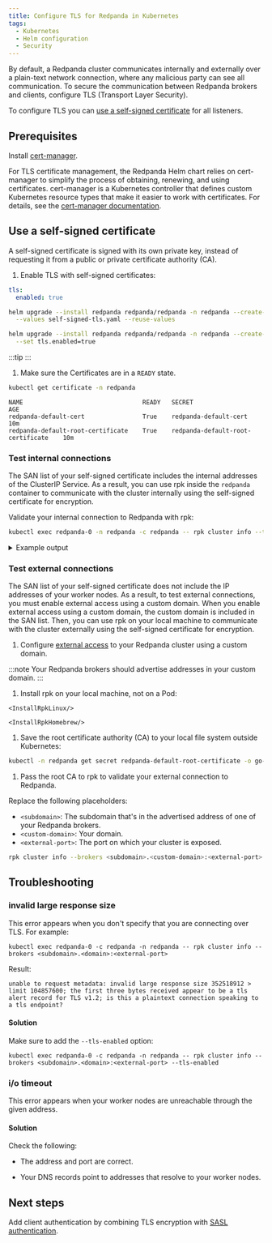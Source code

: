 ```yaml
---
title: Configure TLS for Redpanda in Kubernetes
tags:
  - Kubernetes
  - Helm configuration
  - Security
---
```


<head>
    <meta name="title" content="Configure TLS in Kubernetes | Redpanda Docs"/>
    <meta name="description" content="Use TLS to authenticate Redpanda brokers and encrypt communication between clients and brokers."/>
</head>


By default, a Redpanda cluster communicates internally and externally over a plain-text network connection, where any malicious party can see all communication.
To secure the communication between Redpanda brokers and clients, configure TLS (Transport Layer Security).

To configure TLS you can [use a self-signed certificate](#use-a-self-signed-certificate) for all listeners.

## Prerequisites

Install [cert-manager](https://cert-manager.io/docs/installation/helm/).

For TLS certificate management, the Redpanda Helm chart relies on cert-manager to simplify the process of obtaining, renewing, and using certificates. cert-manager is a Kubernetes controller that defines custom Kubernetes resource types that make it easier to work with certificates. For details, see the [cert-manager documentation](https://cert-manager.io/docs/).

## Use a self-signed certificate

A self-signed certificate is signed with its own private key, instead of requesting it from a public or private certificate authority (CA).

1. Enable TLS with self-signed certificates:

  <Tabs groupId="helm-config">
  <TabItem value="values" label="--values">

  ```yaml title="self-signed-tls.yaml"
  tls:
    enabled: true
  ```

  ```bash
  helm upgrade --install redpanda redpanda/redpanda -n redpanda --create-namespace \
    --values self-signed-tls.yaml --reuse-values
  ```

  </TabItem>
  <TabItem value="flags" label="--set">

  ```bash
  helm upgrade --install redpanda redpanda/redpanda -n redpanda --create-namespace \
    --set tls.enabled=true
  ```

  </TabItem>
  </Tabs>

  :::tip
  <ValuesYaml path="tls"/>
  :::

1. Make sure the Certificates are in a `READY` state.

  ```bash
  kubectl get certificate -n redpanda
  ```

  ```
  NAME                                 READY   SECRET                               AGE
  redpanda-default-cert                True    redpanda-default-cert                10m
  redpanda-default-root-certificate    True    redpanda-default-root-certificate    10m
  ```

### Test internal connections

The SAN list of your self-signed certificate includes the internal addresses of the ClusterIP Service. As a result, you can use rpk inside the `redpanda` container to communicate with the cluster internally using the self-signed certificate for encryption.

Validate your internal connection to Redpanda with rpk:

```bash
kubectl exec redpanda-0 -n redpanda -c redpanda -- rpk cluster info --tls-enabled --brokers=redpanda-0.redpanda.redpanda.svc.cluster.local.:9093 --tls-truststore /etc/tls/certs/default/ca.crt
```

<details>
<summary>
Example output
</summary>

```
CLUSTER
=======
redpanda.19ae8532-c8fa-49ed-8b35-82d74813db3a

BROKERS
=======
ID    HOST                                             PORT
0*    redpanda-0.redpanda.redpanda.svc.cluster.local.  9093
1     redpanda-1.redpanda.redpanda.svc.cluster.local.  9093
2     redpanda-2.redpanda.redpanda.svc.cluster.local.  9093
```

</details>

### Test external connections

The SAN list of your self-signed certificate does not include the IP addresses of your worker nodes. As a result, to test external connections, you must enable external access using a custom domain. When you enable external access using a custom domain, the custom domain is included in the SAN list. Then, you can use rpk on your local machine to communicate with the cluster externally using the self-signed certificate for encryption. 

1. Configure [external access](../../networking/networking-and-connectivity) to your Redpanda cluster using a custom domain.  

  :::note
  Your Redpanda brokers should advertise addresses in your custom domain.
  :::

1. Install rpk on your local machine, not on a Pod:

  <Tabs>
  <TabItem value="ubuntu" label="Linux" default>

    <InstallRpkLinux/>

  </TabItem>

  <TabItem value="macos" label="macOS">

    <InstallRpkHomebrew/>

  </TabItem>
  </Tabs>

1. Save the root certificate authority (CA) to your local file system outside Kubernetes:

  ```bash
  kubectl -n redpanda get secret redpanda-default-root-certificate -o go-template='{{ index .data "ca.crt" | base64decode }}' > ca.crt
  ```

1. Pass the root CA to rpk to validate your external connection to Redpanda.

  Replace the following placeholders:

  - `<subdomain>`: The subdomain that's in the advertised address of one of your Redpanda brokers.
  - `<custom-domain>`: Your domain.
  - `<external-port>`: The port on which your cluster is exposed.

  ```bash
  rpk cluster info --brokers <subdomain>.<custom-domain>:<external-port> --tls-truststore ca.crt
  ```

## Troubleshooting

### invalid large response size

This error appears when you don't specify that you are connecting over TLS. For example:

```
kubectl exec redpanda-0 -c redpanda -n redpanda -- rpk cluster info --brokers <subdomain>.<domain>:<external-port>
```

Result:

```
unable to request metadata: invalid large response size 352518912 > limit 104857600; the first three bytes received appear to be a tls alert record for TLS v1.2; is this a plaintext connection speaking to a tls endpoint?
```

#### Solution

Make sure to add the `--tls-enabled` option:

```
kubectl exec redpanda-0 -c redpanda -n redpanda -- rpk cluster info --brokers <subdomain>.<domain>:<external-port> --tls-enabled
```

### i/o timeout

This error appears when your worker nodes are unreachable through the given address.

#### Solution

Check the following:

- The address and port are correct.

- Your DNS records point to addresses that resolve to your worker nodes.

## Next steps

Add client authentication by combining TLS encryption with [SASL authentication](../sasl-kubernetes).
